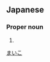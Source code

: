 ==Japanese==
{{ja-kanjitab|舞|衣|子}}

===Proper noun===
{{ja-pos|proper|まいこ}}

# {{given name|female|lang=ja}}

[[Category:Japanese female given names|まいこ]]